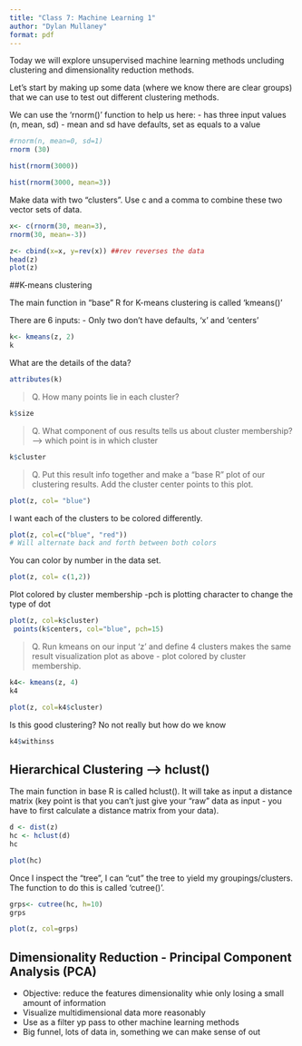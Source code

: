 ```yaml
---
title: "Class 7: Machine Learning 1"
author: "Dylan Mullaney"
format: pdf
---
```


Today we will explore unsupervised machine learning methods uncluding clustering and dimensionality reduction methods.

Let's start by making up some data (where we know there are clear groups) that we can use to test out different clustering methods.  

We can use the 'rnorm()' function to help us here:
- has three input values (n, mean, sd)
- mean and sd have defaults, set as equals to a value

```r
#rnorm(n, mean=0, sd=1)
rnorm (30)

hist(rnorm(3000))

hist(rnorm(3000, mean=3))
```

Make data with two "clusters". Use c and a comma to combine these two vector sets of data.

```r
x<- c(rnorm(30, mean=3),
rnorm(30, mean=-3))

z<- cbind(x=x, y=rev(x)) ##rev reverses the data
head(z)
plot(z)
```

##K-means clustering

The main function in "base" R for K-means clustering is called 'kmeans()'

There are 6 inputs:
- Only two don't have defaults, 'x' and 'centers'


```r
k<- kmeans(z, 2)
k

```

What are the details of the data?

```r
attributes(k)
```

> Q. How many points lie in each cluster?

```r
k$size
```

> Q. What component of ous results tells us about cluster membership? --> which point is in which cluster

```r
k$cluster
```

> Q. Put this result info together and make a "base R" plot of our clustering results. Add the cluster center points to this plot. 

```r
plot(z, col= "blue")
```

I want each of the clusters to be colored differently. 

```r
plot(z, col=c("blue", "red"))
# Will alternate back and forth between both colors
```
You can color by number in the data set.

```r
plot(z, col= c(1,2))
```

Plot colored by cluster membership 
-pch is plotting character to change the type of dot
```r
plot(z, col=k$cluster)
 points(k$centers, col="blue", pch=15)
```

> Q. Run kmeans on our input 'z' and define 4 clusters makes the same result visualization plot as above - plot colored by cluster membership. 

```r
k4<- kmeans(z, 4)
k4
```

```r
plot(z, col=k4$cluster)
```

Is this good clustering? No not really but how do we know

```r
k4$withinss
```

## Hierarchical Clustering --> hclust()

The main function in base R is called hclust(). It will take as input a distance matrix (key point is that you can't just give your "raw" data as input - you have to first calculate a distance matrix from your data).

```r
d <- dist(z)
hc <- hclust(d)
hc
```
```r
plot(hc)
```

Once I inspect the "tree", I can "cut" the tree to yield my groupings/clusters. The function to do this is called 'cutree()'.

```r
grps<- cutree(hc, h=10)
grps
```

```r
plot(z, col=grps)
```

## Dimensionality Reduction - Principal Component Analysis (PCA)
- Objective: reduce the features dimensionality whie only losing a small amount of information
- Visualize multidimensional data more reasonably
- Use as a filter yp pass to other machine learning methods
- Big funnel, lots of data in, something we can make sense of out

```r

```








